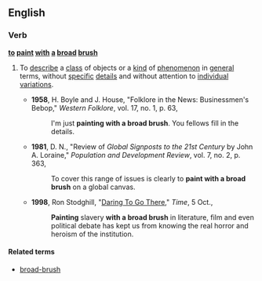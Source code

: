 ==English==

===Verb===
'''[[to]] [[paint]] [[with]] [[a]] [[broad]] [[brush]]'''

#{{idiom}} To [[describe]] a [[class]] of objects or a [[kind]] of [[phenomenon]] in [[general]] terms, without [[specific]] [[detail]]s and without attention to [[individual]] [[variations]].
#*'''1958''', H. Boyle and J. House, "Folklore in the News: Businessmen's Bebop," ''Western Folklore'', vol. 17, no. 1, p. 63,
#*:I'm just '''painting with a broad brush'''. You fellows fill in the details.
#*'''1981''', D. N., "Review of ''Global Signposts to the 21st Century'' by John A. Loraine," ''Population and Development Review'', vol. 7, no. 2, p. 363,
#*:To cover this range of issues is clearly to '''paint with a broad brush''' on a global canvas.
#*'''1998''', Ron Stodghill, "[http://www.time.com/time/magazine/article/0,9171,989225,00.html Daring To Go There]," ''Time'', 5 Oct.,
#*:'''Painting''' slavery '''with a broad brush''' in literature, film and even political debate has kept us from knowing the real horror and heroism of the institution.

====Related terms====
*[[broad-brush]]